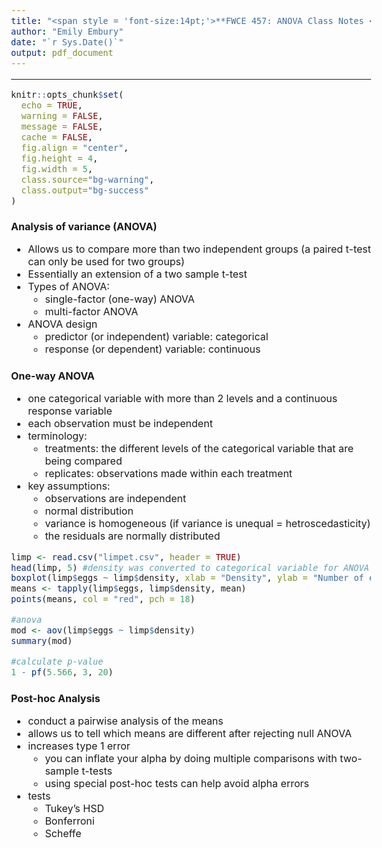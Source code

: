 ```yaml
---
title: "<span style = 'font-size:14pt;'>**FWCE 457: ANOVA Class Notes </span>**"
author: "Emily Embury"
date: "`r Sys.Date()`"
output: pdf_document
---
```

<style type="text/css">
/* Whole document: */
body{
  font-size: 12pt;
}
/* Headers */
h1{
  font-size: 12pt;
}
</style>

---

```r
knitr::opts_chunk$set(
  echo = TRUE,              
  warning = FALSE,       
  message = FALSE,  
  cache = FALSE,        
  fig.align = "center", 
  fig.height = 4,
  fig.width = 5,
  class.source="bg-warning",
  class.output="bg-success"
)

```

# Analysis of variance (ANOVA)

 - Allows us to compare more than two independent groups (a paired t-test can only be used for two groups)
 - Essentially an extension of a two sample t-test
 - Types of ANOVA:
    - single-factor (one-way) ANOVA
    - multi-factor ANOVA
 - ANOVA design
    - predictor (or independent) variable: categorical
    - response (or dependent) variable: continuous
    

# One-way ANOVA
  - one categorical variable with more than 2 levels and a continuous response variable
  - each observation must be independent
  - terminology:
      - treatments: the different levels of the categorical variable that are being compared
      - replicates: observations made within each treatment
  - key assumptions:
      - observations are independent
      - normal distribution
      - variance is homogeneous (if variance is unequal = hetroscedasticity)
      - the residuals are normally distributed
      
      
```r
limp <- read.csv("limpet.csv", header = TRUE)
head(limp, 5) #density was converted to categorical variable for ANOVA
boxplot(limp$eggs ~ limp$density, xlab = "Density", ylab = "Number of egg masses") #numeric variable first then categorical
means <- tapply(limp$eggs, limp$density, mean)
points(means, col = "red", pch = 18)

#anova
mod <- aov(limp$eggs ~ limp$density)
summary(mod)

#calculate p-value
1 - pf(5.566, 3, 20)

```

# Post-hoc Analysis

  - conduct a pairwise analysis of the means
  - allows us to tell which means are different after rejecting null ANOVA
  - increases type 1 error
    - you can inflate your alpha by doing multiple comparisons with two-sample t-tests
    - using special post-hoc tests can help avoid alpha errors
  - tests
    - Tukey's HSD
    - Bonferroni
    - Scheffe
    
```{}

```